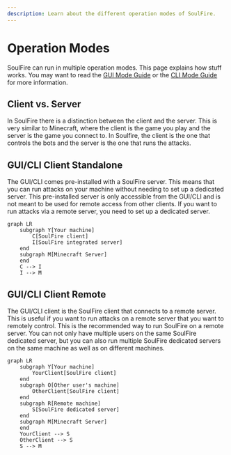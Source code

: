 ```yaml
---
description: Learn about the different operation modes of SoulFire.
---
```


# Operation Modes

SoulFire can run in multiple operation modes.
This page explains how stuff works.
You may want to read the [GUI Mode Guide](/docs/guides/gui-mode) or the [CLI Mode Guide](/docs/guides/cli-mode) for more information.

## Client vs. Server

In SoulFire there is a distinction between the client and the server.
This is very similar to Minecraft, where the client is the game you play and the server is the game you connect to.
In Soulfire, the client is the one that controls the bots and the server is the one that runs the attacks.

## GUI/CLI Client Standalone

The GUI/CLI comes pre-installed with a SoulFire server.
This means that you can run attacks on your machine without needing to set up a dedicated server.
This pre-installed server is only accessible from the GUI/CLI and is not meant to be used for remote access from other clients.
If you want to run attacks via a remote server, you need to set up a dedicated server.

```mermaid
graph LR
    subgraph Y[Your machine]
        C[SoulFire client]
        I[SoulFire integrated server]
    end
    subgraph M[Minecraft Server]
    end
    C --> I
    I --> M
```

## GUI/CLI Client Remote

The GUI/CLI client is the SoulFire client that connects to a remote server.
This is useful if you want to run attacks on a remote server that you want to remotely control.
This is the recommended way to run SoulFire on a remote server.
You can not only have multiple users on the same SoulFire dedicated server,
but you can also run multiple SoulFire dedicated servers on the same machine as well as on different machines.

```mermaid
graph LR
    subgraph Y[Your machine]
        YourClient[SoulFire client]
    end
    subgraph O[Other user's machine]
        OtherClient[SoulFire client]
    end
    subgraph R[Remote machine]
        S[SoulFire dedicated server]
    end
    subgraph M[Minecraft Server]
    end
    YourClient --> S
    OtherClient --> S
    S --> M
```
